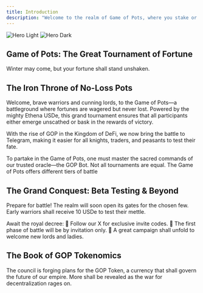 ```yaml
---
title: Introduction
description: "Welcome to the realm of Game of Pots, where you stake or you gain—no losses, only rewards!"
---
```


<img className="block dark:hidden" src="/images/Gop.png" alt="Hero Light" />
<img className="hidden dark:block" src="/images/Gop.png" alt="Hero Dark" />

## Game of Pots: The Great Tournament of Fortune

Winter may come, but your fortune shall stand unshaken.

## The Iron Throne of No-Loss Pots

Welcome, brave warriors and cunning lords, to the Game of Pots—a battleground where fortunes are wagered but never lost. Powered by the mighty Ethena USDe, this grand tournament ensures that all participants either emerge unscathed or bask in the rewards of victory.

With the rise of GOP in the Kingdom of DeFi, we now bring the battle to Telegram, making it easier for all knights, traders, and peasants to test their fate.

<CardGroup cols={2}>
  <Card
    title="The Scroll of Commands: Navigating the Realm"
    icon="book"
    href="https://docs.gameofpots.fun/the-scroll-of-commands"
  >
    To partake in the Game of Pots, one must master the sacred commands of our
    trusted oracle—the GOP Bot.
  </Card>
  <Card
    title="The Houses of the Pots"
    icon="image"
    href="https://docs.gameofpots.fun/the-houses-of-the-pots"
  >
    Not all tournaments are equal. The Game of Pots offers different tiers of
    battle
  </Card>
</CardGroup>

## The Grand Conquest: Beta Testing & Beyond

Prepare for battle! The realm will soon open its gates for the chosen few. Early warriors shall receive 10 USDe to test their mettle.

Await the royal decree:
🔹 Follow our X for exclusive invite codes.
🔹 The first phase of battle will be by invitation only.
🔹 A great campaign shall unfold to welcome new lords and ladies.

## The Book of GOP Tokenomics

The council is forging plans for the GOP Token, a currency that shall govern the future of our empire. More shall be revealed as the war for decentralization rages on.
